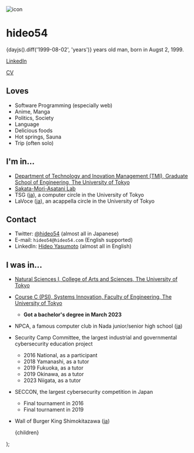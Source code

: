 
<div className='text-center'>
    <img
        src='https://img.hideo54.com/icons/real.png'
        alt='icon'
        width={200}
        height={200}
        className='rounded-full mx-auto my-4'
    />
    <h1 className='text-4xl font-bold my-4'>
        hideo54
    </h1>
    <p>
        {dayjs().diff('1999-08-02', 'years')} years old man, born in Augst 2, 1999.
    </p>
    <p>
        <a
            href='https://www.linkedin.com/in/hideo54'
            target='_blank'
            rel='noreferrer'
        >
            LinkedIn
        </a>
    </p>
</div>

[CV](/en/cv)

## Loves

* Software Programming (especially web)
* Anime, Manga
* Politics, Society
* Language
* Delicious foods
* Hot springs, Sauna
* Trip (often solo)

## I'm in...

* [Department of Technology and Inovation Management (TMI), Graduate School of Engineering, The University of Tokyo](https://tmi.t.u-tokyo.ac.jp/en/)
* [Sakata-Mori-Asatani Lab](https://www.sakatalab.t.u-tokyo.ac.jp/)
* TSG ([ja](https://tsg.ne.jp/)), a computer circle in the University of Tokyo
* LaVoce ([ja](https://www.lavoce.jp/)), an acappella circle in the University of Tokyo

## Contact

* Twitter: [@hideo54](https://twitter.com/hideo54) (almost all in Japanese)
* E-mail: `hideo54@hideo54.com` (English supported)
* LinkedIn: [Hideo Yasumoto](https://www.linkedin.com/in/hideo54) (almost all in English)

## I was in...

* [Natural Sciences I, College of Arts and Sciences, The University of Tokyo](https://www.c.u-tokyo.ac.jp/eng_site/)
* [Course C (PSI), Systems Innovation, Faculty of Engineering, The University of Tokyo](https://www.si.t.u-tokyo.ac.jp/guide/en/)
    * **Got a bachelor's degree in March 2023**
* NPCA, a famous computer club in Nada junior/senior high school ([ja](https://www.npca.jp/))
* Security Camp Committee, the largest industrial and governmental cybersecurity education project
    * 2016 National, as a participant
    * 2018 Yamanashi, as a tutor
    * 2019 Fukuoka, as a tutor
    * 2019 Okinawa, as a tutor
    * 2023 Niigata, as a tutor
* SECCON, the largest cybersecurity competition in Japan
    * Final tournament in 2016
    * Final tournament in 2019
* Wall of Burger King Shimokitazawa ([ja](https://twitter.com/hideo54/status/1204218275233558528))

    <Layout showGoTop={false}>
        {children}
    </Layout>
);
